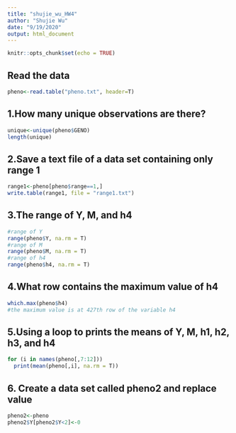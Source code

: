 ```yaml
---
title: "shujie_wu_HW4"
author: "Shujie Wu"
date: "9/19/2020"
output: html_document
---
```


```r
knitr::opts_chunk$set(echo = TRUE)
```

## Read the data
```r
pheno<-read.table("pheno.txt", header=T)
```

## 1.How many unique observations are there?
```r
unique<-unique(pheno$GENO)
length(unique)
```
## 2.Save a text file of a data set containing only range 1
```r
range1<-pheno[pheno$range==1,]
write.table(range1, file = "range1.txt")
```

## 3.The range of Y, M, and h4
```r
#range of Y
range(pheno$Y, na.rm = T)
#range of M
range(pheno$M, na.rm = T)
#range of h4
range(pheno$h4, na.rm = T)
```
## 4.What row contains the maximum value of h4
```r
which.max(pheno$h4)
#the maximum value is at 427th row of the variable h4
```

## 5.Using a loop to prints the means of Y, M, h1, h2, h3, and h4
```r
for (i in names(pheno[,7:12]))
  print(mean(pheno[,i], na.rm = T))
```

## 6. Create a data set called pheno2 and replace value
```r
pheno2<-pheno
pheno2$Y[pheno2$Y<2]<-0
```

